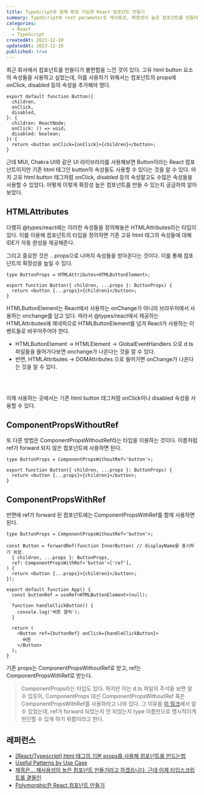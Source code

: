 ```yaml
---
title: TypeScript와 함께 확장 가능한 React 컴포넌트 만들기
summary: TypeScript와 rest parameter로 재사용성, 확장성이 높은 컴포넌트를 만들어봅니다.
categories:
  - React
  - TypeScript
createdAt: 2023-12-10
updatedAt: 2023-12-10
published: true
---
```


최근 회사에서 컴포넌트를 만들다가 불편함을 느낀 것이 있다. 고유 html button 요소의 속성들을 사용하고 싶었는데, 이를 사용하기 위해서는 컴포넌트의 props에 onClick, disabled 등의 속성을 추가해야 했다.

```tsx
export default function Button({
  children,
  onClick,
  disabled,
}: {
  children: ReactNode;
  onClick: () => void;
  disabled: boolean;
}) {
  return <button onClick={onClick}>{children}</button>;
}
```

근데 MUI, Chakra UI와 같은 UI 라이브러리를 사용해보면 Button이라는 React 컴포넌트이지만 기존 html 태그인 button의 속성들도 사용할 수 있다는 것을 알 수 있다. 마치 고유 html button 태그처럼 onClick, disabled 등의 속성말고도 수많은 속성들을 사용할 수 있었다. 어떻게 이렇게 확장성 높은 컴포넌트를 만들 수 있는지 궁금하여 알아보았다.

## HTMLAttributes

다행히 @types/react에는 이러한 속성들을 정의해놓은 HTMLAttributes라는 타입이 있다. 이를 이용해 컴포넌트의 타입을 정의하면 기존 고유 html 태그의 속성들에 대해 IDE가 자동 완성을 제공해준다.

그리고 중요한 것은 ...props으로 나머지 속성들을 받아온다는 것이다. 이를 통해 컴포넌트의 확장성을 높일 수 있다.

```tsx
type ButtonProps = HTMLAttributes<HTMLButtonElement>;

export function Button({ children, ...props }: ButtonProps) {
  return <button {...props}>{children}</button>;
}
```

HTMLButtonElement는 React에서 사용하는 onChange가 아니라 브라우저에서 사용하는 onchange를 담고 있다. 따라서 @types/react에서 제공하는 HTMLAttributes에 제네릭으로 HTMLButtonElement를 넘겨 React가 사용하는 이벤트들로 바꾸어주어야 한다.

- HTMLButtonElement -> HTMLElement -> GlobalEventHandlers 으로 d.ts 파일들을 들어가다보면 onchange가 나온다는 것을 알 수 있다.
- 반면, HTMLAttributes -> DOMAttributes 으로 들어가면 onChange가 나온다는 것을 알 수 있다.

<br />
<br />

이제 사용하는 곳에서는 기존 html button 태그처럼 onClick이나 disabled 속성을 사용할 수 있다.

## ComponentPropsWithoutRef

또 다른 방법은 ComponentPropsWithoutRef라는 타입을 이용하는 것이다. 이름처럼 ref가 forward 되지 않은 컴포넌트에 사용하면 된다.

```tsx
type ButtonProps = ComponentPropsWithoutRef<'button'>;

export function Button({ children, ...props }: ButtonProps) {
  return <button {...props}>{children}</button>;
}
```

## ComponentPropsWithRef

반면에 ref가 forward 된 컴포넌트에는 ComponentPropsWithRef를 함께 사용하면 된다.

```tsx
type ButtonProps = ComponentPropsWithoutRef<'button'>;

const Button = forwardRef(function InnerButton( // displayName을 표시하기 위함.
  { children, ...props }: ButtonProps,
  ref: ComponentPropsWithRef<'button'>['ref'],
) {
  return <button {...props}>{children}</button>;
});

export default function App() {
  const buttonRef = useRef<HTMLButtonElement>(null);

  function handleClickButton() {
    console.log('버튼 클릭');
  }

  return (
    <Button ref={buttonRef} onClick={handleClickButton}>
      버튼
    </Button>
  );
}
```

기존 props는 ComponentPropsWithoutRef로 받고, ref는 ComponentPropsWithRef로 받는다.

> ComponentProps라는 타입도 있다. 하지만 이는 d.ts 파일의 주석을 보면 알 수 있듯이, ComponentProps 대신 ComponentPropsWithoutRef 혹은 ComponentPropsWithRef를 사용하라고 나와 있다. 그 이유를 [이 링크](https://react-typescript-cheatsheet.netlify.app/docs/advanced/patterns_by_usecase/#componentprops)에서 알 수 있었는데, ref가 forward 되었는지 안 되었는지 type 이름만으로 명시적이게 판단할 수 있게 하기 위함이라고 한다.

## 레퍼런스

- [[React/Typescript] html 태그의 기본 props를 사용해 컴포넌트를 만드는법](https://hackids.tistory.com/133)
- [Useful Patterns by Use Case](https://react-typescript-cheatsheet.netlify.app/docs/advanced/patterns_by_usecase)
- [제목은... 재사용성이 높은 컴포넌트 만들기라고 하겠습니다. 근데 이제 타입스크립트를 곁들인](https://www.pumpkiinbell.com/blog/react/reusable-components#reactnode-%EB%A5%BC-prop-%EC%9C%BC%EB%A1%9C-%EB%B0%9B%EA%B8%B0)
- [Polymorphic한 React 컴포넌트 만들기](https://kciter.so/posts/polymorphic-react-component)

